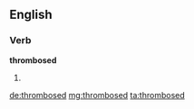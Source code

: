==English==

===Verb===
'''thrombosed'''

# {{en-past of|thrombose}}

[[de:thrombosed]]
[[mg:thrombosed]]
[[ta:thrombosed]]